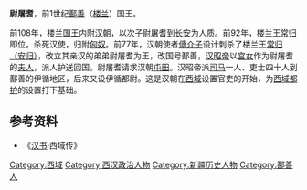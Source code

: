 '''尉屠耆'''，前1世纪[[鄯善|鄯善]]（[[楼兰|楼兰]]）国王。

前108年，楼兰[[国王|国王]]内附[[汉朝|汉朝]]，以次子尉屠耆到[[长安|长安]]为人质。前92年，楼兰王[[常归|常归]]即位，杀死汉使，归附[[匈奴|匈奴]]。前77年，汉朝使者[[傅介子|傅介子]]设计刺杀了楼兰王[[安归|常归（安归）]]，改立其亲汉的弟弟尉屠耆为王，改国号鄯善，[[汉昭帝|汉昭帝]]以[[宫女|宫女]]作为尉屠耆的[[夫人|夫人]]，派人护送回国。尉屠耆请求汉朝[[屯田|屯田]]。汉昭帝派[[司马|司马]]一人、吏士四十人到鄯善的伊循地区，后来又设伊循都尉。这是汉朝在[[西域|西域]]设置官吏的开始，为[[西域都护|西域都护]]的设置打下基础。

==参考资料==
*《[[汉书|汉书]]·西域传》

[[Category:西域|Category:西域]]
[[Category:西汉政治人物|Category:西汉政治人物]]
[[Category:新疆历史人物|Category:新疆历史人物]]
[[Category:鄯善人|Category:鄯善人]]